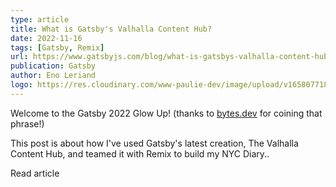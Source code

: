 ```yaml
---
type: article
title: What is Gatsby's Valhalla Content Hub?
date: 2022-11-16
tags: [Gatsby, Remix]
url: https://www.gatsbyjs.com/blog/what-is-gatsbys-valhalla-content-hub
publication: Gatsby
author: Eno Leriand
logo: https://res.cloudinary.com/www-paulie-dev/image/upload/v1658077182/paulie.dev/Logos/gatsby-logo_dgbkjm.png
---
```


Welcome to the Gatsby 2022 Glow Up! (thanks to [bytes.dev](https://bytes.dev/archives/113) for coining that phrase!)

This post is about how I've used Gatsby's latest creation, The Valhalla Content Hub, and teamed it with Remix to build
my NYC Diary..

<MarkdownCtaLink href="https://www.gatsbyjs.com/blog/what-is-gatsbys-valhalla-content-hub/">
  Read article
</MarkdownCtaLink>
